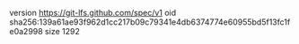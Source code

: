 version https://git-lfs.github.com/spec/v1
oid sha256:139a61ae93f962d1cc217b09c79341e4db6374774e60955bd5f13fc1fe0a2998
size 1292
